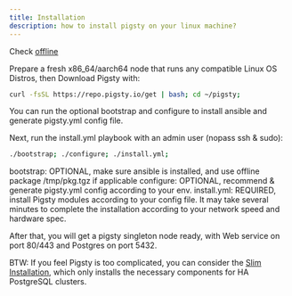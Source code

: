 ```yaml
---
title: Installation
description: how to install pigsty on your linux machine?
---
```


Check [offline](/docs/setup/offline)

Prepare a fresh x86_64/aarch64 node that runs any compatible Linux OS Distros, then Download Pigsty with:

```bash title="install"
curl -fsSL https://repo.pigsty.io/get | bash; cd ~/pigsty;
```

You can run the optional bootstrap and configure to install ansible and generate pigsty.yml config file.

Next, run the install.yml playbook with an admin user (nopass ssh & sudo):

```bash
./bootstrap; ./configure; ./install.yml;
```

bootstrap: OPTIONAL, make sure ansible is installed, and use offline package /tmp/pkg.tgz if applicable
configure: OPTIONAL, recommend & generate pigsty.yml config according to your env.
install.yml: REQUIRED, install Pigsty modules according to your config file.
It may take several minutes to complete the installation according to your network speed and hardware spec.

After that, you will get a pigsty singleton node ready, with Web service on port 80/443 and Postgres on port 5432.

BTW: If you feel Pigsty is too complicated, you can consider the [Slim Installation](slim), which only installs the necessary components for HA PostgreSQL clusters.